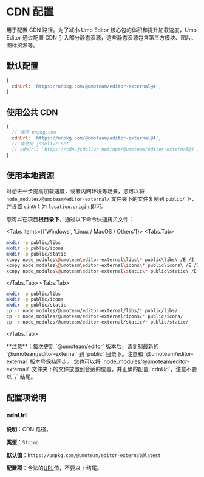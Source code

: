 
# CDN 配置

用于配置 CDN 路径。为了减小 Umo Editor 核心包的体积和提升加载速度，Umo Editor 通过配置 CDN 引入部分静态资源，这些静态资源包含第三方模块、图片、图标资源等。

## 默认配置

```js
{
  cdnUrl: 'https://unpkg.com/@umoteam/editor-external@4',
}
```

## 使用公共 CDN

```js
{
  // 使用 unpkg.com
  cdnUrl: 'https://unpkg.com/@umoteam/editor-external@4',
  // 或使用 jsdelivr.net
  // cdnUrl: 'https://cdn.jsdelivr.net/npm/@umoteam/editor-external@4',
}
```

## 使用本地资源

对想进一步提高加载速度，或者内网环境等场景，您可以将 `node_modules/@umoteam/editor-external/` 文件夹下的文件复制到 `public/` 下，并设置 `cdnUrl` 为 `location.origin` 即可。

您可以在项目**根目录下**，通过以下命令快速拷贝文件：

<Tabs items={['Windows', 'Linux / MacOS / Others']}>
<Tabs.Tab>
```bash
mkdir -p public/libs
mkdir -p public/icons
mkdir -p public/static
xcopy node_modules\@umoteam\editor-external\libs\* public\libs\ /E /I
xcopy node_modules\@umoteam\editor-external\icons\* public\icons\ /E /I
xcopy node_modules\@umoteam\editor-external\static\* public\static\ /E /I
```
</Tabs.Tab>
<Tabs.Tab>
```bash
mkdir -p public/libs
mkdir -p public/icons
mkdir -p public/static
cp -r node_modules/@umoteam/editor-external/libs/* public/libs/
cp -r node_modules/@umoteam/editor-external/icons/* public/icons/
cp -r node_modules/@umoteam/editor-external/static/* public/static/
```
</Tabs.Tab>
</Tabs>

<Callout type="warning" emoji="⚠️">
**注意**：每次更新 `@umoteam/editor` 版本后，请复制最新的 `@umoteam/editor-external` 到 `public` 目录下。注意和 `@umoteam/editor-external` 版本号保持同步。
</Callout>

<Callout type="info">
您也可以将 `node_modules/@umoteam/editor-external/` 文件夹下的文件放置到合适的位置，并正确的配置 `cdnUrl`，注意不要以 `/` 结尾。
</Callout>

## 配置项说明

### cdnUrl

**说明**：CDN 路径。

**类型**：`String`

**默认值**：`https://unpkg.com/@umoteam/editor-external@latest`

**配置项**：合法的[URL](https://developer.mozilla.org/zh-CN/docs/Learn/Common_questions/Web_mechanics/What_is_a_URL)值，不要以 `/` 结尾。
